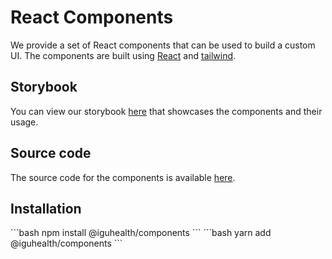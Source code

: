 
# React Components

We provide a set of React components that can be used to build a custom UI. The components are built using [React](https://reactjs.org/) and [tailwind](https://tailwindcss.com/).

## Storybook

You can view our storybook [here](https://storybook.iguhealth.app) that showcases the components and their usage.

## Source code

The source code for the components is available [here](https://github.com/IGUHealth/IGUHealth/tree/main/packages/components).

## Installation

<Tabs>
  <TabItem value="npm" label="NPM">
```bash
npm install @iguhealth/components
```
  </TabItem>
  <TabItem value="yarn" label="Yarn" default>
    ```bash
yarn add @iguhealth/components
```
  </TabItem>
</Tabs>




